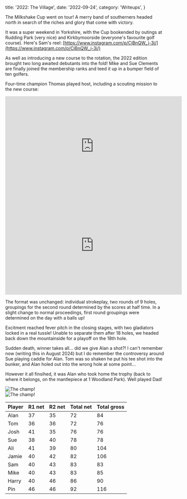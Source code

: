   title: '2022: The Village',
  date: '2022-09-24',
  category: 'Writeups',
}


<PostHero metadata={metadata} />

The Milkshake Cup went on tour! A merry band of southerners headed north in search of the riches and glory that come with victory.

It was a super weekend in Yorkshire, with the Cup bookended by outings at Rudding Park (very nice) and Kirkbymoorside (everyone's favourite golf course). Here's Sam's reel: [https://www.instagram.com/p/CjBnQW_j-3i/](https://www.instagram.com/p/CjBnQW_j-3i/)

As well as introducing a new course to the rotation, the 2022 edition brought two long awaited debutants into the fold! Mike and Sue Clements are finally joined the membership ranks and teed it up in a bumper field of ten golfers.

Four-time champion Thomas played host, including a scouting mission to the new course:

<iframe
  width='560'
  height='315'
  src='https://www.youtube.com/embed/kqRyg-ra-NQ?si=I1MQV3XQYbIzSs9v'
  title='YouTube video player'
  frameborder='0'
  allow='accelerometer; autoplay; clipboard-write; encrypted-media; gyroscope; picture-in-picture; web-share'
  referrerpolicy='strict-origin-when-cross-origin'
  allowfullscreen
  className='mt-8'
></iframe>

<iframe
  width='560'
  height='315'
  src='https://www.youtube.com/embed/eAG0xm3CMxQ?si=HWfi1hH8TQKrCa-d'
  title='YouTube video player'
  frameborder='0'
  allow='accelerometer; autoplay; clipboard-write; encrypted-media; gyroscope; picture-in-picture; web-share'
  referrerpolicy='strict-origin-when-cross-origin'
  allowfullscreen
  className='mb-8'
></iframe>

The format was unchanged: individual strokeplay, two rounds of 9 holes, groupings for the second round determined by the scores at half time. In a slight change to normal proceedings, first round groupings were determined on the day with a balls up!

Excitment reached fever pitch in the closing stages, with two gladiators locked in a real tussle! Unable to separate them after 18 holes, we headed back down the mountainside for a playoff on the 18th hole.

Sudden death, winner takes all... did we give Alan a shot?! I can't remember now (writing this in August 2024) but I do remember the controversy around Sue playing caddie for Alan. Tom was so shaken he put his tee shot into the bunker, and Alan holed out into the wrong hole at some point...

However it all finsihed, it was Alan who took home the trophy (back to where it belongs, on the mantlepiece at 1 Woodland Park). Well played Dad!


<div className='my-8 flex flex-col items-center justify-between gap-4 lg:flex-row'>
  <div className='flex-1'>
    <Image src={champ} alt='The champ!' className='rounded-md' />
  </div>
  <div className='flex-1'>
    <Image src={champHover} alt='The champ!' className='rounded-md' />
  </div>
</div>

<table className='my-8'>
  <thead>
    <tr>
      <th className='px-2'>Player</th>
      <th className='px-2 text-right'>R1 net</th>
      <th className='px-2 text-right'>R2 net</th>
      <th className='px-2 text-right'>Total net</th>
      <th className='px-2 text-right'>Total gross</th>
    </tr>
  </thead>
  <tbody>
    <tr>
      <td className='px-2'>Alan</td>
      <td className='px-2 text-right'>37</td>
      <td className='px-2 text-right'>35</td>
      <td className='px-2 text-right'>72</td>
      <td className='px-2 text-right'>84</td>
    </tr>
    <tr>
      <td className='px-2'>Tom</td>
      <td className='px-2 text-right'>36</td>
      <td className='px-2 text-right'>36</td>
      <td className='px-2 text-right'>72</td>
      <td className='px-2 text-right'>76</td>
    </tr>
    <tr>
      <td className='px-2'>Josh</td>
      <td className='px-2 text-right'>41</td>
      <td className='px-2 text-right'>35</td>
      <td className='px-2 text-right'>76</td>
      <td className='px-2 text-right'>76</td>
    </tr>
    <tr>
      <td className='px-2'>Sue</td>
      <td className='px-2 text-right'>38</td>
      <td className='px-2 text-right'>40</td>
      <td className='px-2 text-right'>78</td>
      <td className='px-2 text-right'>78</td>
    </tr>
    <tr>
      <td className='px-2'>Ali</td>
      <td className='px-2 text-right'>41</td>
      <td className='px-2 text-right'>39</td>
      <td className='px-2 text-right'>80</td>
      <td className='px-2 text-right'>104</td>
    </tr>
    <tr>
      <td className='px-2'>Jamie</td>
      <td className='px-2 text-right'>40</td>
      <td className='px-2 text-right'>42</td>
      <td className='px-2 text-right'>82</td>
      <td className='px-2 text-right'>106</td>
    </tr>
    <tr>
      <td className='px-2'>Sam</td>
      <td className='px-2 text-right'>40</td>
      <td className='px-2 text-right'>43</td>
      <td className='px-2 text-right'>83</td>
      <td className='px-2 text-right'>83</td>
    </tr>
    <tr>
      <td className='px-2'>Mike</td>
      <td className='px-2 text-right'>40</td>
      <td className='px-2 text-right'>43</td>
      <td className='px-2 text-right'>83</td>
      <td className='px-2 text-right'>85</td>
    </tr>
    <tr>
      <td className='px-2'>Harry</td>
      <td className='px-2 text-right'>40</td>
      <td className='px-2 text-right'>46</td>
      <td className='px-2 text-right'>86</td>
      <td className='px-2 text-right'>90</td>
    </tr>
    <tr>
      <td className='px-2'>Pin</td>
      <td className='px-2 text-right'>46</td>
      <td className='px-2 text-right'>46</td>
      <td className='px-2 text-right'>92</td>
      <td className='px-2 text-right'>116</td>
    </tr>
  </tbody>
</table>
